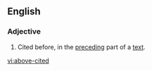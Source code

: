 ==English==
===Adjective===
{{en-adj|pos=[[above]]-[[cited]]|-}}
#Cited before, in the [[preceding]] part of a [[text]].

[[vi:above-cited]]